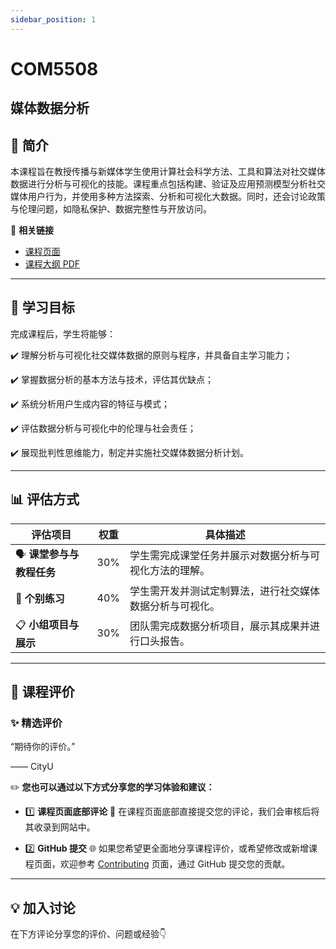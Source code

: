 ```yaml
---
sidebar_position: 1
---
```


# COM5508
## 媒体数据分析

## **📘 简介**
本课程旨在教授传播与新媒体学生使用计算社会科学方法、工具和算法对社交媒体数据进行分析与可视化的技能。课程重点包括构建、验证及应用预测模型分析社交媒体用户行为，并使用多种方法探索、分析和可视化大数据。同时，还会讨论政策与伦理问题，如隐私保护、数据完整性与开放访问。

🔗 **相关链接**
- [课程页面](https://www.cityu.edu.hk/catalogue/pg/202425/course/COM5508.htm)
- [课程大纲 PDF](https://www.cityu.edu.hk/catalogue/pg/202425/course/COM5508.pdf)

---

## **🎯 学习目标**

完成课程后，学生将能够：

✔️ 理解分析与可视化社交媒体数据的原则与程序，并具备自主学习能力；

✔️ 掌握数据分析的基本方法与技术，评估其优缺点；

✔️ 系统分析用户生成内容的特征与模式；

✔️ 评估数据分析与可视化中的伦理与社会责任；

✔️ 展现批判性思维能力，制定并实施社交媒体数据分析计划。

---

## **📊 评估方式**

| **评估项目**                | **权重** | **具体描述**                                                                                       |
|----------------------------|---------|---------------------------------------------------------------------------------------------------|
| 🗣️ **课堂参与与教程任务**      | 30%     | 学生需完成课堂任务并展示对数据分析与可视化方法的理解。                                                  |
| 📑 **个别练习**              | 40%     | 学生需开发并测试定制算法，进行社交媒体数据分析与可视化。                                                 |
| 📋 **小组项目与展示**          | 30%     | 团队需完成数据分析项目，展示其成果并进行口头报告。                                                       |

---

## **💬 课程评价**

### ✨ **精选评价**
<div className={commentStyles.commentBox}>
    <p className={commentStyles.commentText}>
        “期待你的评价。”
    </p>
    <p className={commentStyles.commentAuthor}>—— CityU</p>
</div>

✏️ **您也可以通过以下方式分享您的学习体验和建议：**

- 1️⃣ **课程页面底部评论**
💬 在课程页面底部直接提交您的评论，我们会审核后将其收录到网站中。

- 2️⃣ **GitHub 提交**
🌐 如果您希望更全面地分享课程评价，或希望修改或新增课程页面，欢迎参考 [Contributing](/contributing) 页面，通过 GitHub 提交您的贡献。

---

## **💡 加入讨论**

在下方评论分享您的评价、问题或经验👇
<Utterances />
